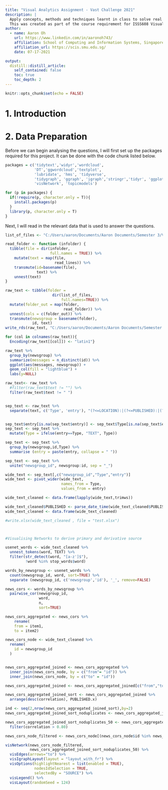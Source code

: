 ```yaml
---
title: "Visual Analytics Assignment - Vast Challenge 2021"
description: |
  Apply concepts, methods and techniques learnt in class to solve real world problem using R.
  This was created as part of the course requirement for ISSS608 Visual Analytics for MITB.
author:
  - name: Aaron Oh
    url: https://www.linkedin.com/in/aaronoh743/
    affiliation: School of Computing and Information Systems, Singapore Management University
    affiliation_url: https://scis.smu.edu.sg/
    date: 07-17-2021

output:
  distill::distill_article:
    self_contained: false
    toc: true
    toc_depth: 2
---
```



```r
knitr::opts_chunk$set(echo = FALSE)
```

# 1. Introduction






# 2. Data Preparation

Before we can begin analysing the questions, I will first set up the packages required for this project. It can be done with the code chunk listed below.

```r

packages = c('tidytext','widyr','wordcloud',
             'DT','ggwordcloud','textplot',
             'lubridate', 'hms', 'tidyverse',
             'tidygraph', 'ggraph', 'igraph','stringr','tidyr', 'ggplot2',
             'visNetwork', 'topicmodels')

for (p in packages) {
  if(!require(p, character.only = T)){
    install.packages(p)
  }
  library(p, character.only = T)
}

```

Next, I will read in the relevant data that is used to answer the questions. 

```r

list_of_files <- "C:/Users/aaron/Documents/Aaron Documents/Semester 3/VA/Assignment/Raw Data/News Articles"

read_folder <- function (infolder) {
  tibble(file = dir(infolder,
                    full.names = TRUE)) %>%
    mutate(text = map(file,
                      read_lines)) %>%
    transmute(id=basename(file),
              text) %>%
    unnest(text)
}

raw_text <- tibble(folder =
                     dir(list_of_files,
                         full.names=TRUE)) %>%
  mutate(folder_out = map(folder,
                          read_folder)) %>%
  unnest(cols = c(folder_out)) %>%
  transmute(newsgroup = basename(folder),
            id, text)
write_rds(raw_text, "C:/Users/aaron/Documents/Aaron Documents/Semester 3/VA/Assignment/Raw Data/News Articles/allfiles.rds")

for (col in colnames(raw_text)){
  Encoding(raw_text[[col]]) <- "latin1"}

```

```r

raw_text %>% 
  group_by(newsgroup) %>%
  summarize(messages = n_distinct(id)) %>%
  ggplot(aes(messages, newsgroup)) +
  geom_col(fill = "lightblue") +
  labs(y=NULL)

raw_text<- raw_text %>%
  #filter(raw_text$text != "") %>%
  filter(raw_text$text != " ")


sep_text <- raw_text %>%
  separate(text, c('Type', 'entry'), "(?<=LOCATION):|(?<=PUBLISHED):|(?<=SOURCE):|(?<=TITLE):", remove=FALSE)


sep_text$entry[is.na(sep_text$entry)] <- sep_text$Type[is.na(sep_text$entry)] 
sep_text <- sep_text %>%
  mutate(Type = ifelse(entry==Type, "TEXT", Type))

sep_text <- sep_text %>%
  group_by(newsgroup,id,Type) %>%
  summarise (entry = paste(entry, collapse = " "))

sep_text <- sep_text %>%
  unite("newsgroup_id", newsgroup:id, sep = "_")

wide_text <- sep_text[,c("newsgroup_id","Type","entry")]
wide_text <- pivot_wider(wide_text,
                         names_from = Type,
                         values_from = entry)

wide_text_cleaned <- data.frame(lapply(wide_text,trimws))

wide_text_cleaned$PUBLISHED <- parse_date_time(wide_text_cleaned$PUBLISHED, orders=c("ymd", "dmy HM","mdy","dmy"))
wide_text_cleaned <- data.frame(wide_text_cleaned)

#write.xlsx(wide_text_cleaned , file = "test.xlsx")



#Visualising Networks to derive primary and derivative source

usenet_words <- wide_text_cleaned %>%
  unnest_tokens(word, TEXT) %>%
  filter(str_detect(word, "[a-z']$"),
         !word %in% stop_words$word)

words_by_newsgroup <- usenet_words %>%
  count(newsgroup_id, word, sort=TRUE) %>%
  separate (newsgroup_id, c('newsgroup','id'), '_', remove=FALSE)

news_cors <- words_by_newsgroup %>%
  pairwise_cor(newsgroup_id,
               word,
               n,
               sort=TRUE)

news_cors_aggregated <- news_cors %>%
    rename(
    from = item1,
    to = item2)

news_cors_node <- wide_text_cleaned %>%
  rename(
    id = newsgroup_id
  )


news_cors_aggregated_joined <- news_cors_aggregated %>%
  inner_join(news_cors_node, by = c("from"= "id")) %>%
  inner_join(news_cors_node, by = c("to" = "id"))

news_cors_aggregated_joined <- news_cors_aggregated_joined[c("from","to","correlation","PUBLISHED.x","PUBLISHED.y")]

news_cors_aggregated_joined_sort <- news_cors_aggregated_joined %>%
  arrange(desc(correlation), PUBLISHED.x)

ind <- seq(2,nrow(news_cors_aggregated_joined_sort),by=2)
news_cors_aggregated_joined_sort_noduplicates <- news_cors_aggregated_joined_sort[ind,]

news_cors_aggregated_joined_sort_noduplicates_50 <- news_cors_aggregated_joined_sort_noduplicates %>%
  filter(correlation > 0.80)

news_cors_node_filtered <- news_cors_node[(news_cors_node$id %in% news_cors_aggregated_joined_sort_noduplicates_50$from)| (news_cors_node$id %in% news_cors_aggregated_joined_sort_noduplicates_50$to),]

visNetwork(news_cors_node_filtered,
           news_cors_aggregated_joined_sort_noduplicates_50) %>%
  visEdges(arrows="to") %>%
  visIgraphLayout(layout = "layout_with_fr") %>%
  visOptions(highlightNearest = list(enabled = TRUE),
             nodesIdSelection = TRUE,
             selectedBy = "SOURCE") %>%
  visLegend() %>%
  visLayout(randomSeed = 124)


```




